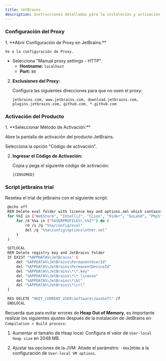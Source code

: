 ```yaml
---
title: JetBrains
description: Instrucciones detalladas para la instalación y activación de productos JetBrains.
---
```


### Configuración del Proxy

<Steps>
1. **Abrir Configuración de Proxy en JetBrains:**


    Ve a la configuración de Proxy.

   - Selecciona "Manual proxy settings - HTTP".
     - **Hostname:** `localhost`
     - **Port:** `80`

2. **Exclusiones del Proxy:**

   Configura las siguientes direcciones para que no usen el proxy:
   ```
   jetbrains.com, www.jetbrains.com, download.jetbrains.com, plugins.jetbrains.com, github.com, *.github.com
   ```
</Steps>

### Activación del Producto

<Steps>
1. **Seleccionar Método de Activación:**

   Abre la pantalla de activación del producto JetBrains.

   Selecciona la opción "Código de activación".

2. **Ingresar el Código de Activación:**

   Copia y pega el siguiente código de activación:
   ```
   [CENSORED]
   ```
</Steps>

### Script jetbrains trial

Resetea el trial de jetbrains con el siguiente script:

   ```sh
    @echo off
    REM Delete eval folder with licence key and options.xml which contains a reference to it
    for %%I in ("WebStorm", "IntelliJ", "CLion", "Rider", "GoLand", "PhpStorm", "Resharper", "PyCharm") do (
        for /d %%a in ("%USERPROFILE%\.%%I*") do (
            rd /s /q "%%a/config/eval"
            del /q "%%a\config\options\other.xml"
        )
    )

    SETLOCAL
    REM Delete registry key and JetBrains folder
    IF EXIST "%APPDATA%\JetBrains" (
        del "%APPDATA%\JetBrains\PermanentUserId"
        del "%APPDATA%\JetBrains\PermanentDeviceId"
        del "%APPDATA%\JetBrains\*\*.key"
        del "%APPDATA%\JetBrains\*\*.license"
        del "%APPDATA%\JetBrains\*\bl"
        del "%APPDATA%\JetBrains\*\crl"
    )

    REG DELETE "HKEY_CURRENT_USER\Software\JavaSoft" /f
    ENDLOCAL

   ```

<Aside>

Recuerda que para evitar errores de **Heap Out of Memory**, es importante realizar los siguientes ajustes después de la instalación de JetBrains en `Compilation > Build process`:

1. Aumentar el tamaño de Heap local: Configura el valor de `User-local heap size` en 2048 MB.

2. Ajustar las opciones de la JVM: Añade el parámetro: `-Xmx2058m` a la configuración de `User-local VM options`.

</Aside>